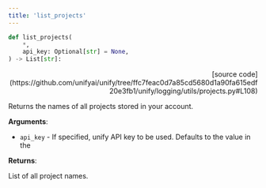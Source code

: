 ```yaml
---
title: 'list_projects'
---
```


```python
def list_projects(
    *,
    api_key: Optional[str] = None,
) -> List[str]:
```

<p align="right">[source code](https://github.com/unifyai/unify/tree/ffc7feac0d7a85cd5680d1a90fa615edf20e3fb1/unify/logging/utils/projects.py#L108)</p>

Returns the names of all projects stored in your account.

**Arguments**:

- `api_key` - If specified, unify API key to be used. Defaults to the value in the



**Returns**:

List of all project names.